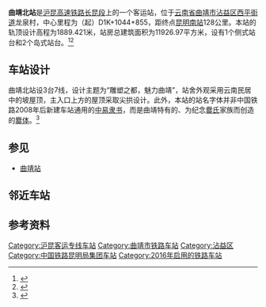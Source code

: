 {{Infobox China railway station
|车站名称 = 曲靖北站
|图片 = Platforms 4-5 of Qujingbei Railway Station (20180215093931).jpg 
|图片介绍 = 车站站台
|其他名称 = 
|车站拼音 = Qu Jing Bei
|英文名称 = Qujingbei Railway Station<ref>{{Cite web |url=http://news.sina.com.cn/o/2012-09-18/080725196193.shtml |title=铁道部:火车站名含"东西南北"统一改用拼音 |accessdate=2016-10-22 |archive-date=2017-07-30 |archive-url=https://web.archive.org/web/20170730073100/http://news.sina.com.cn/o/2012-09-18/080725196193.shtml |dead-url=no }}</ref><ref>{{cite journal |author=[[铁道部运输局|铁道部运输局]] |journal = 铁路客货运输专刊 |year=2012 |issue=4 |title = 关于明确铁路车站站名英文译法的通知 |id = 运营运调电[2012]1911号 |page = 6}}</ref>
|车站代码 = 65576<ref>{{cite web|url=http://hyfw.12306.cn/hyinfo/action/FwcszsAction_index?type=1|title=营业站服务信息查询|publisher=[[中国铁路客户服务中心|中国铁路客户服务中心]]|accessdate=2017-06-06|archive-date=2016-11-06|archive-url=https://web.archive.org/web/20161106075157/http://hyfw.12306.cn/hyinfo/action/FwcszsAction_index?type=1|dead-url=no}}</ref>
|电报码 = QBM
|拼音码 = QJB
|车站类型 = 客运站
|技术性质 = 中间站
|业务性质 = 
|始建时间 = 
|开通运营 = 2016年12月28日
|车站位置 = [[云南省|云南省]][[曲靖市|曲靖市]][[沾益区|沾益区]][[西平街道|西平街道]]龙泉村
|坐标 = {{coord|25|35|34.35|N|103|46|50.95|E|display=inline,title}}
|归属 = [[昆明铁路局|昆明铁路局]][[曲靖车务段|曲靖车务段]]
|线路 = [[沪昆客运专线|沪昆客运专线]]
|车站等级 = 未定等
|使用状态 = 使用中
|股道数目 = 7
|正线 = 2
|到发线 = 5
|其它线 = 
|月台数目 = 3
|侧式站台 = 1
|岛式站台 = 2
|站台面 = 5
|网站 = 
|站线配置图 = 
}}
'''曲靖北站'''是[[沪昆高速铁路|沪昆高速铁路]][[长昆客运专线|长昆段]]上的一个客运站，位于[[云南省|云南省]][[曲靖市|曲靖市]][[沾益区|沾益区]][[西平街道|西平街道]]龙泉村，中心里程为（{{站|长沙南}}起）D1K+1044+855，距终点[[昆明南站|昆明南站]]128公里。本站的轨顶设计高程为1889.421米，站房总建筑面积为11926.97平方米，设有1个侧式站台和2个岛式站台。<ref name="const_starts">{{cite web|author=沪昆客专云南段监理项目部|url=http://www.crecg.com/htgczx/tabid/1569/InfoID/65019/frtid/1556/Default.aspx|title=沪昆客专云南段曲靖北站工程正式开工建设|publisher=中铁华铁工程设计集团有限公司|date=2015-08-18|accessdate=2016-10-22}}{{dead link|date=2018年3月 |bot=InternetArchiveBot |fix-attempted=yes }}</ref><ref>{{cite news|author=曹婕; 王宏哲|url=http://yn.yunnan.cn/html/2016-10/21/content_4584364.htm|title=沪昆高铁云南段4站主体工程完工 年内或能开跑|publisher=云南网|date=2016-10-21|accessdate=2016-10-22}}{{Dead link|date=2018年7月 |bot=InternetArchiveBot |fix-attempted=no }}</ref>

== 车站设计 ==
曲靖北站设3台7线，设计主题为“雕塑之都，魅力曲靖”，站舍外观采用云南民居中的坡屋顶，主入口上方的屋顶采取尖拱设计。此外，本站的站名字体并非中国铁路2008年后新建车站通用的[[中易隶书|中易隶书]]，而是曲靖特有的、为纪念[[爨氏|爨氏]]家族而创造的[[爨体|爨体]]。<ref>{{cite news|author=石中玉 et al.|url=http://news.gmw.cn/2016-10/21/content_22590318.htm|title=花都开好了，云南的高铁要开跑了，车站全貌颜值高，你给准备好了？|publisher=云南网|date=2016-10-21|accessdate=2016-10-22|archive-date=2016-10-26|archive-url=https://archive.is/20161026105309/http://news.gmw.cn/2016-10/21/content_22590318.htm|dead-url=no}}</ref>

== 参见 ==
*[[曲靖站|曲靖站]]

== 邻近车站 ==
{{Start rail box|[[File:China_Railways.svg|16px]] [[中国铁路|中国铁路]]}}
{{s-inop|[[富源北站|富源北站]]|{{站|上海虹橋}}方向}}
{{s-line|[[沪昆高速铁路|沪昆高速铁路]]<br />← 51km 曲靖北站 76km →}}
{{s-inop|[[嵩明站|嵩明站]]|{{站|昆明南}}方向}}
{{end box}}

== 参考资料 ==
{{commonscat|Qujingbei Railway Station}}
{{reflist}}

{{沪昆客运专线}}
[[Category:沪昆客运专线车站|Category:沪昆客运专线车站]]
[[Category:曲靖市铁路车站|Category:曲靖市铁路车站]]
[[Category:沾益区|Category:沾益区]]
[[Category:中国铁路昆明局集团车站|Category:中国铁路昆明局集团车站]]
[[Category:2016年启用的铁路车站|Category:2016年启用的铁路车站]]